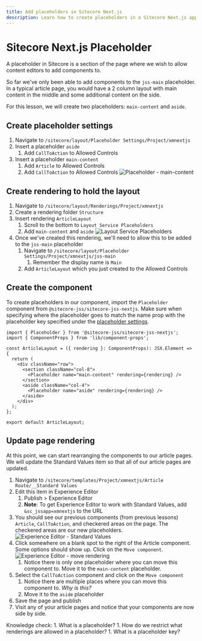 ```yaml
---
title: Add placeholders in Sitecore Next.js
description: Learn how to create placeholders in a Sitecore Next.js application
---
```


# Sitecore Next.js Placeholder
A placeholder in Sitecore is a section of the page where we wish to allow content editors to add components to.

So far we've only been able to add components to the `jss-main` placeholder. In a typical article page, you would have a 2 column layout with
main content in the middle and some additional content on the side. 

For this lesson, we will create two placeholders: `main-content` and `aside`.
## Create placeholder settings
1. Navigate to `/sitecore/layout/Placeholder Settings/Project/xmnextjs`
1. Insert a placeholder `aside`
    1. Add `CallToAction` to Allowed Controls
1. Insert a placeholder `main-content`
    1. Add `Article` to Allowed Controls
    1. Add `CallToAction` to Allowed Controls
![Placeholder - main-content](../../public/images/sitecore/placeholder-main-content.png)

## Create rendering to hold the layout  
1. Navigate to `/sitecore/layout/Renderings/Project/xmnextjs`
1. Create a rendering folder `Structure`
1. Insert rendering `ArticleLayout`
    1. Scroll to the bottom to `Layout Service Placeholders`
    1. Add `main-content` and `aside`
![Layout Service Placeholders](../../public/images/sitecore/layout-service-placeholders.png)
1. Once we've created this rendering, we'll need to allow this to be added to the `jss-main` placeholder
    1. Navigate to `/sitecore/layout/Placeholder Settings/Project/xmnextjs/jss-main`
        1. Remember the display name is `Main`
    1. Add `ArticleLayout` which you just created to the Allowed Controls

## Create the component
To create placeholders in our component, import the `Placeholder` component from `@sitecore-jss/sitecore-jss-nextjs`.
Make sure when specifying where the placeholder goes to match the name prop with the placeholder key specified under the [placeholder settings](#create-placeholder-settings).
```tsx filename="src\rendering\src\components\Project\Structure\ArticleLayout.tsx" {1, 8, 11}
import { Placeholder } from '@sitecore-jss/sitecore-jss-nextjs';
import { ComponentProps } from 'lib/component-props';

const ArticleLayout = ({ rendering }: ComponentProps): JSX.Element => {
  return (
    <div className="row">
      <section className="col-8">
        <Placeholder name="main-content" rendering={rendering} />
      </section>
      <aside className="col-4">
        <Placeholder name="aside" rendering={rendering} />
      </aside>
    </div>
  );
};

export default ArticleLayout;
```

## Update page rendering
At this point, we can start rearranging the components to our article pages. We will update the Standard Values item so that all of our article pages are updated.
1. Navigate to `/sitecore/templates/Project/xmnextjs/Article Route/__Standard Values`
1. Edit this item in Experience Editor
    1. Publish > Experience Editor
    1. **Note**: To get Experience Editor to work with Standard Values, add `&sc_jssapp=xmnextjs` to the URL
1. You should see our previous components (from previous lessons) `Article`, `CallToAction`, and checkered areas on the page. The checkered areas are
our new placeholders.
![Experience Editor - Standard Values](../../public/images/sitecore/experience-editor-standard-values.png)
1. Click somewhere on a blank spot to the right of the Article component.  
Some options should show up. Click on the `Move component`.
![Experience Editor - move rendering](../../public/images/sitecore/experience-editor-rendering-move.png)
    1. Notice there is only one placeholder where you can move this component to. Move it to the `main-content` placeholder.
1. Select the `CallToAction` component and click on the `Move component`
    1. Notice there are multiple places where you can move this component to. *Why is this?*
    1. Move it to the `aside` placeholder
1. Save the page and publish
1. Visit any of your article pages and notice that your components are now side by side.

<Callout>
    Knowledge check:  
    1. What is a placeholder?  
    1. How do we restrict what renderings are allowed in a placeholder?  
    1. What is a placeholder key?  
</Callout>